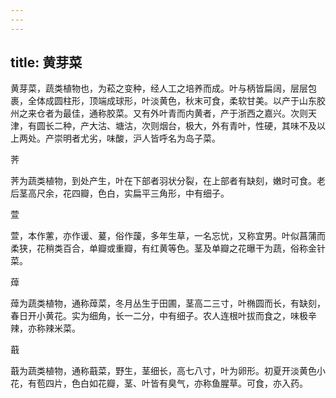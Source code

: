 ```yaml
---
---
---
```

title: 黄芽菜
---



黄芽菜，蔬类植物也，为菘之变种，经人工之培养而成。叶与柄皆扁阔，层层包裹，全体成圆柱形，顶端成球形，叶淡黄色，秋末可食，柔软甘美。以产于山东胶州之来仓者为最佳，通称胶菜。又有外叶青而内黄者，产于浙西之嘉兴。次则天津，有圆长二种，产大沽、塘沽，次则烟台，极大，外有青叶，性硬，其味不及以上两处。产崇明者尤劣，味酸，沪人皆呼名为岛子菜。

荠

荠为蔬类植物，到处产生，叶在下部者羽状分裂，在上部者有缺刻，嫩时可食。老后茎高尺余，花四瓣，色白，实扁平三角形，中有细子。

萱

萱，本作藼，亦作谖、萲，俗作蘐，多年生草，一名忘忧，又称宜男。叶似菖蒲而柔狭，花稍类百合，单瓣或重瓣，有红黄等色。茎及单瓣之花曝干为蔬，俗称金针菜。

蔊

蔊为蔬类植物，通称蔊菜，冬月丛生于田圃，茎高二三寸，叶椭圆而长，有缺刻，春日开小黄花。实为细角，长一二分，中有细子。农人连根叶拔而食之，味极辛辣，亦称辣米菜。

蕺

蕺为蔬类植物，通称蕺菜，野生，茎细长，高七八寸，叶为卵形。初夏开淡黄色小花，有苞四片，色白如花瓣，茎、叶皆有臭气，亦称鱼腥草。可食，亦入药。